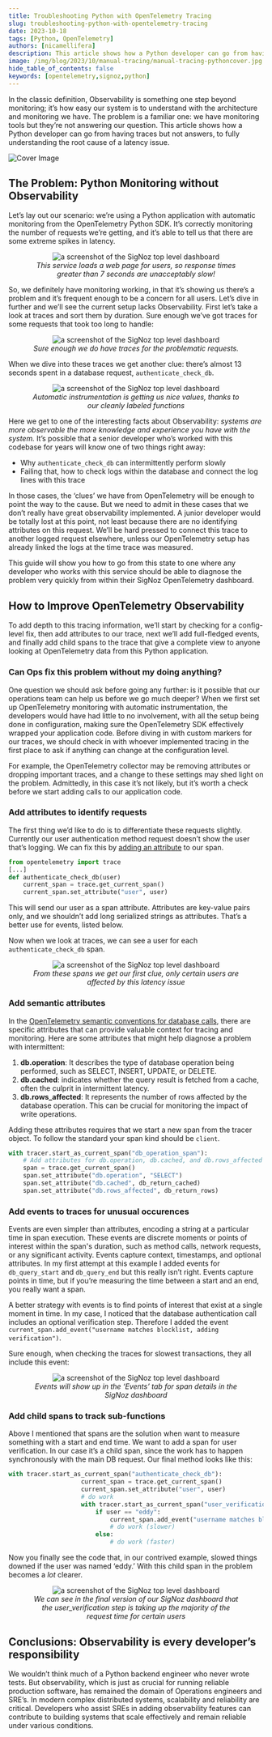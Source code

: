```yaml
---
title: Troubleshooting Python with OpenTelemetry Tracing
slug: troubleshooting-python-with-opentelemetry-tracing
date: 2023-10-18
tags: [Python, OpenTelemetry]
authors: [nicamellifera]
description: This article shows how a Python developer can go from having traces but not answers, to fully understanding the root cause of a latency issue.
image: /img/blog/2023/10/manual-tracing/manual-tracing-pythoncover.jpg
hide_table_of_contents: false
keywords: [opentelemetry,signoz,python]
---
```

In the classic definition, Observability is something one step beyond monitoring; it’s how easy our system is to understand with the architecture and monitoring we have. The problem is a familiar one: we have monitoring tools but they’re not answering our question. This article shows how a Python developer can go from having traces but not answers, to fully understanding the root cause of a latency issue.



![Cover Image](/img/blog/2023/10/manual-tracing/manual-tracing-pythoncover.webp)

## The Problem: Python Monitoring without Observability

Let’s lay out our scenario: we’re using a Python application with automatic monitoring from the OpenTelemetry Python SDK. It’s correctly monitoring the number of requests we’re getting, and it’s able to tell us that there are some extreme spikes in latency.

<figure data-zoomable align='center'>
    <img src="/img/blog/2023/10/manual-tracing/manual-tracing-python1.webp" alt="a screenshot of the SigNoz top level dashboard"/>
    <figcaption><i>This service loads a web page for users, so response times greater than 7 seconds are unacceptably slow!</i></figcaption>
</figure>

So, we definitely have monitoring working, in that it’s showing us there’s a problem and it’s frequent enough to be a concern for all users. Let’s dive in further and we’ll see the current setup lacks Observability. First let’s take a look at traces and sort them by duration. Sure enough we’ve got traces for some requests that took too long to handle:

<figure data-zoomable align='center'>
    <img src="/img/blog/2023/10/manual-tracing/manual-tracing-python2.webp" alt="a screenshot of the SigNoz top level dashboard"/>
    <figcaption><i>Sure enough we do have traces for the problematic requests.</i></figcaption>
</figure>

When we dive into these traces we get another clue: there’s almost 13 seconds spent in a database request, `authenticate_check_db`.

<figure data-zoomable align='center'>
<img src="/img/blog/2023/10/manual-tracing/manual-tracing-python3.webp" alt="a screenshot of the SigNoz top level dashboard"/>
<figcaption><i>Automatic instrumentation is getting us nice values, thanks to our cleanly labeled functions</i></figcaption>
</figure>

Here we get to one of the interesting facts about Observability: _systems are more observable the more knowledge and experience you have with the system._ It’s possible that a senior developer who’s worked with this codebase for years will know one of two things right away:

- Why `authenticate_check_db` can intermittently perform slowly
- Failing that, how to check logs within the database and connect the log lines with this trace

In those cases, the ‘clues’ we have from OpenTelemetry will be enough to point the way to the cause. But we need to admit in these cases that we don’t really have great observability implemented. A junior developer would be totally lost at this point, not least because there are no identifying attributes on this request. We’ll be hard pressed to connect this trace to another logged request elsewhere, unless our OpenTelemetry setup has already linked the logs at the time trace was measured.

This guide will show you how to go from this state to one where any developer who works with this service should be able to diagnose the problem very quickly from within their SigNoz OpenTelemetry dashboard.

## How to Improve OpenTelemetry Observability

To add depth to this tracing information, we’ll start by checking for a config-level fix, then add attributes to our trace, next we’ll add full-fledged events, and finally add child spans to the trace that give a complete view to anyone looking at OpenTelemetry data from this Python application.

### Can Ops fix this problem without my doing anything?

One question we should ask before going any further: is it possible that our operations team can help us before we go much deeper? When we first set up OpenTelemetry monitoring with automatic instrumentation, the developers would have had little to no involvement, with all the setup being done in configuration, making sure the OpenTelemetry SDK effectively wrapped your application code. Before diving in with custom markers for our traces, we should check in with whoever implemented tracing in the first place to ask if anything can change at the configuration level.

For example, the OpenTelemetry collector may be removing attributes or dropping important traces, and a change to these settings may shed light on the problem. Admittedly, in this case it’s not likely, but it’s worth a check before we start adding calls to our application code.

### Add attributes to identify requests

The first thing we’d like to do is to differentiate these requests slightly. Currently our user authentication method request doesn’t show the user that’s logging. We can fix this by <a href = "https://opentelemetry.io/docs/instrumentation/python/manual/" rel="noopener noreferrer nofollow" target="_blank">adding an attribute</a> to our span.

```python
from opentelemetry import trace
[...]
def authenticate_check_db(user)
	current_span = trace.get_current_span()
	current_span.set_attribute("user", user)
```

This will send our user as a span attribute. Attributes are key-value pairs only, and we shouldn’t add long serialized strings as attributes. That’s a better use for events, listed below.

Now when we look at traces, we can see a user for each `authenticate_check_db` span.

<figure data-zoomable align='center'>
<img src="/img/blog/2023/10/manual-tracing/manual-tracing-python4.webp" alt="a screenshot of the SigNoz top level dashboard"/>
<figcaption><i>From these spans we get our first clue, only certain users are affected by this latency issue</i></figcaption>
</figure>

### Add semantic attributes

In the <a href = "https://opentelemetry.io/docs/specs/semconv/database/database-spans/" rel="noopener noreferrer nofollow" target="_blank">OpenTelemetry semantic conventions for database calls</a>, there are specific attributes that can provide valuable context for tracing and monitoring. Here are some attributes that might help diagnose a problem with intermittent:

1. **db.operation**: It describes the type of database operation being performed, such as SELECT, INSERT, UPDATE, or DELETE.
2. **db.cached**: indicates whether the query result is fetched from a cache, often the culprit in intermittent latency.
3. **db.rows_affected**: It represents the number of rows affected by the database operation. This can be crucial for monitoring the impact of write operations.

Adding these attributes requires that we start a new span from the tracer object. To follow the standard your span kind should be `client`.

```python
with tracer.start_as_current_span("db_operation_span"):
    # Add attributes for db.operation, db.cached, and db.rows_affected
    span = trace.get_current_span()
    span.set_attribute("db.operation", "SELECT")
    span.set_attribute("db.cached", db_return_cached)
    span.set_attribute("db.rows_affected", db_return_rows)
```

### Add events to traces for unusual occurences

Events are even simpler than attributes, encoding a string at a particular time in span execution. These events are discrete moments or points of interest within the span's duration, such as method calls, network requests, or any significant activity. Events capture context, timestamps, and optional attributes. In my first attempt at this example I added events for `db_query_start` and `db_query_end` but this really isn’t right. Events capture points in time, but if you’re measuring the time between a start and an end, you really want a span.

A better strategy with events is to find points of interest that exist at a single moment in time. In my case, I noticed that the database authentication call includes an optional verification step. Therefore I added the event `current_span.add_event("username matches blocklist, adding verification")`.

Sure enough, when checking the traces for slowest transactions, they all include this event:

<figure data-zoomable align='center'>
<img src="/img/blog/2023/10/manual-tracing/manual-tracing-python5.webp" alt="a screenshot of the SigNoz top level dashboard"/>
<figcaption><i>Events will show up in the ‘Events’ tab for span details in the SigNoz dashboard</i></figcaption>
</figure>

### Add child spans to track sub-functions

Above I mentioned that spans are the solution when want to measure something with a start and end time. We want to add a span for user verification. In our case it’s a child span, since the work has to happen synchronously with the main DB request. Our final method looks like this:

```python
with tracer.start_as_current_span("authenticate_check_db"):
                    current_span = trace.get_current_span()
                    current_span.set_attribute("user", user)
                    # do work
                    with tracer.start_as_current_span("user_verification"):
                        if user == "eddy":
                            current_span.add_event("username matches blocklist, adding verification")
                            # do work (slower)
                        else:
                            # do work (faster)
```

Now you finally see the code that, in our contrived example, slowed things downed if the user was named ‘eddy.’ With this child span in the problem becomes a _lot_ clearer.

<figure data-zoomable align='center'>
<img src="/img/blog/2023/10/manual-tracing/manual-tracing-python6.webp" alt="a screenshot of the SigNoz top level dashboard"/>
<figcaption><i>We can see in the final version of our SigNoz dashboard that the user_verification step is taking up the majority of the request time for certain users</i></figcaption>
</figure>

## Conclusions: Observability is every developer’s responsibility

We wouldn’t think much of a Python backend engineer who never wrote tests. But observability, which is just as crucial for running reliable production software, has remained the domain of Operations engineers and SRE’s. In modern complex distributed systems, scalability and reliability are critical. Developers who assist SREs in adding observability features can contribute to building systems that scale effectively and remain reliable under various conditions.
